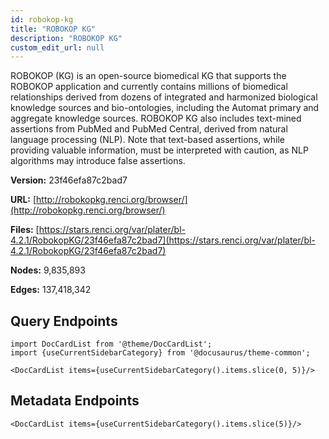 ```yaml
---
id: robokop-kg
title: "ROBOKOP KG"
description: "ROBOKOP KG"
custom_edit_url: null
---
```





ROBOKOP (KG) is an open-source biomedical KG that supports the ROBOKOP application and currently contains millions of biomedical relationships derived from dozens of integrated and harmonized biological knowledge sources and bio-ontologies, including the Automat primary and aggregate knowledge sources. ROBOKOP KG also includes text-mined assertions from PubMed and PubMed Central, derived from natural language processing (NLP). Note that text-based assertions, while providing valuable information, must be interpreted with caution, as NLP algorithms may introduce false assertions.

**Version:** 23f46efa87c2bad7

**URL:** [http://robokopkg.renci.org/browser/](http://robokopkg.renci.org/browser/)

**Files:** [https://stars.renci.org/var/plater/bl-4.2.1/RobokopKG/23f46efa87c2bad7](https://stars.renci.org/var/plater/bl-4.2.1/RobokopKG/23f46efa87c2bad7)

**Nodes:** 9,835,893

**Edges:** 137,418,342






## Query Endpoints
```mdx-code-block
import DocCardList from '@theme/DocCardList';
import {useCurrentSidebarCategory} from '@docusaurus/theme-common';

<DocCardList items={useCurrentSidebarCategory().items.slice(0, 5)}/>
```

## Metadata Endpoints    
```mdx-code-block
<DocCardList items={useCurrentSidebarCategory().items.slice(5)}/>
```
      
